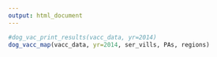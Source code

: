 ```yaml
---
output: html_document
---
```

<!-- rmarkdown v1 -->
<p>
```r
#dog_vac_print_results(vacc_data, yr=2014)
dog_vacc_map(vacc_data, yr=2014, ser_vills, PAs, regions)
```